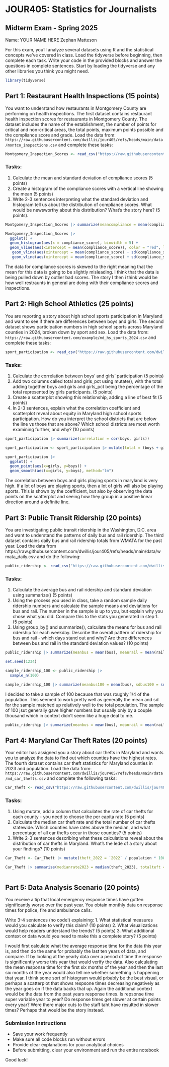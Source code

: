 # JOUR405: Statistics for Journalists
## Midterm Exam - Spring 2025

Name: YOUR NAME HERE
Zephan Matteson

For this exam, you'll analyze several datasets using R and the statistical concepts we've covered in class. Load the tidyverse before beginning, then complete each task. Write your code in the provided blocks and answer the questions in complete sentences. Start by loading the tidyverse and any other libraries you think you might need.

```r
library(tidyverse)
```

## Part 1: Restaurant Health Inspections (15 points)

You want to understand how restaurants in Montgomery County are performing on health inspections. The first dataset contains restaurant health inspection scores for restaurants in Montgomery County. The dataset includes the name of the establishment, the number of points for critical and non-critical areas, the total points, maximum points possible and the compliance score and grade. Load the data from: `https://raw.githubusercontent.com/dwillis/jour405/refs/heads/main/data/montco_inspections.csv` and complete these tasks:

```r
Montgomery_Inspection_Scores <- read_csv("https://raw.githubusercontent.com/dwillis/jour405/refs/heads/main/data/montco_inspections.csv")
```

### Tasks:
1. Calculate the mean and standard deviation of compliance scores (5 points)
2. Create a histogram of the compliance scores with a vertical line showing the mean (5 points)
3. Write 2-3 sentences interpreting what the standard deviation and histogram tell us about the distribution of compliance scores. What would be newsworthy about this distribution? What's the story here? (5 points).

```r
Montgomery_Inspection_Scores |> summarize(meancompliance = mean(compliance_score), sdcompliance = sd(compliance_score))

```
```r
Montgomery_Inspection_Scores |> 
  ggplot() + 
  geom_histogram(aes(x = compliance_score), binwidth = 5) +
  geom_vline(aes(xintercept = mean(compliance_score)), color = "red", linetype = "dashed", size = 1) + 
   geom_vline(aes(xintercept = mean(compliance_score) - sd(compliance_score)), color = "blue", linetype = "dashed", size = 1) + 
   geom_vline(aes(xintercept = mean(compliance_score) + sd(compliance_score)), color = "blue", linetype = "dashed", size = 1) 
```
The data for compliance scores is skewed to the right meaning that the mean for this data is going to be slightly misleading. I think that the data is being pulled down by outlier bad scores. The story I then i think would be how well restraunts in general are doing with their compliance scores and inspections.

## Part 2: High School Athletics (25 points)

You are reporting a story about high school sports participation in Maryland and want to see if there are differences between boys and girls. The second dataset shows participation numbers in high school sports across Maryland counties in 2024, broken down by sport and sex. Load the data from: `https://raw.githubusercontent.com/example/md_hs_sports_2024.csv` and complete these tasks:

```r
sport_participation <- read_csv("https://raw.githubusercontent.com/dwillis/jour405/refs/heads/main/data/md_hs_participation.csv")
```


### Tasks:
1. Calculate the correlation between boys' and girls' participation (5 points)
2. Add two columns called total and girls_pct using mutate(), with the total adding together boys and girls and girls_pct being the percentage of the total represented by girls participants. (5 points)
3. Create a scatterplot showing this relationship, adding a line of best fit (5 points)
4. In 2-3 sentences, explain what the correlation coefficient and scatterplot reveal about equity in Maryland high school sports participation. How do you interpret the school districts that are below the line vs those that are above? Which school districts are most worth examining further, and why? (10 points)

```r
sport_participation |> summarize(correlation = cor(boys, girls))
```
```r
sport_participation <- sport_participation |> mutate(total = (boys + girls), girls_pct = (girls / total))
```

```r
sport_participation |> 
  ggplot() +
  geom_point(aes(x=girls, y=boys)) + 
  geom_smooth(aes(x=girls, y=boys), method="lm")
```
The correlation between boys and girls playing sports in maryland is very high. If a lot of boys are playing sports, then a lot of girls will also be playing sports. This is shown by the coefficient, but also by observing the data points on the scatterplot and seeing how they group in a positive linear direction around a definite line.

## Part 3: Public Transit Ridership (20 points)

You are investigating public transit ridership in the Washington, D.C. area and want to understand the patterns of daily bus and rail ridership. The third dataset contains daily bus and rail ridership totals from WMATA for the past year. Load the data from https://raw.githubusercontent.com/dwillis/jour405/refs/heads/main/data/wmata_daily.csv and do the following:

```r
public_ridership <- read_csv("https://raw.githubusercontent.com/dwillis/jour405/refs/heads/main/data/wmata_daily.csv")
```


### Tasks:
1. Calculate the average bus and rail ridership and standard deviation using summarize() (5 points)
2. Using the process you used in class, take a random sample daily ridership numbers and calculate the sample means and deviations for bus and rail. The number in the sample is up to you, but explain why you chose what you did. Compare this to the stats you generated in step 1. (5 points)
3. Using group_by() and summarize(), calculate the means for bus and rail ridership for each weekday. Describe the overall pattern of ridership for bus and rail - which days stand out and why? Are there differences between bus and rail in the standard deviation values? (10 points)


```r
public_ridership |> summarize(meanbus = mean(bus), meanrail = mean(rail), sdbus = sd(bus), sdrail = sd(rail))
```

```r
set.seed(1234)

sample_ridership_100 <- public_ridership |> 
  sample_n(100)

sample_ridership_100 |> summarize(meanbus100 = mean(bus), sdbus100 = sd(bus), meanrail100 = mean(rail), sdrail100 = sd(rail))
```
I decided to take a sample of 100 because that was roughly 1/4 of the population. This seemed to work pretty well as generally the mean and sd for the sample matched up relatively well to the total population. The sample of 100 jsut generally gave higher numbers but usually only by a couple thousand which in context didn't seem like a huge deal to me.

```r
public_ridership |> summarize(meanbus = mean(bus), meanrail = mean(rail), sdbus = sd(bus), sdrail = sd(rail))
```


## Part 4: Maryland Car Theft Rates (20 points)

Your editor has assigned you a story about car thefts in Maryland and wants you to analyze the data to find out which counties have the highest rates. The fourth dataset contains car theft statistics for Maryland counties in 2023 and population. Load the data from: `https://raw.githubusercontent.com/dwillis/jour405/refs/heads/main/data/md_car_thefts.csv` and complete the following tasks:

```r
Car_Theft <- read_csv("https://raw.githubusercontent.com/dwillis/jour405/refs/heads/main/data/md_car_thefts.csv")
```


### Tasks:
1. Using mutate, add a column that calculates the rate of car thefts for each county - you need to choose the per capita rate (5 points)
2. Calculate the median car theft rate and the total number of car thefts statewide. Which counties have rates above the median, and what percentage of all car thefts occur in those counties? (5 points)
3. Write 2-3 sentences describing what these calculations reveal about the distribution of car thefts in Maryland. What's the lede of a story about your findings? (10 points)


```r
Car_Theft <- Car_Theft |> mutate(theft_2022 = `2022` / population * 10000, theft_2023 = `2023` / population * 1000)
```

```r
Car_Theft |> summarise(medianrate2023 = median(theft_2023), totalteft = sum(`2023`))
```
```r

```

## Part 5: Data Analysis Scenario (20 points)

You receive a tip that local emergency response times have gotten significantly worse over the past year. You obtain monthly data on response times for police, fire and ambulance calls.

Write 3-4 sentences (no code!) explaining:
1. What statistical measures would you calculate to verify this claim? (10 points)
2. What visualizations would help readers understand the trends? (5 points)
3. What additional context or data would you need to make this a complete story? (5 points)

I would first calculate what the average response time for the data this year is, and then do the same for probably the last ten years of data, and compare. If by looking at the yearly data over a period of time the response is significantly worse this year that would verify the data. Also calculating the mean response time for the first six months of the year and then the last six months of the year would also tell me whether something is happening that year. I think some sort of histogram would prbably be the best visual, or perhaps a scatterplot that shows respsone times decreasing negatively as the year goes on if the data backs that up. Again the additional context would be the data from the past years response times. Is repsonse time super variable year to year? Do response times get slower at certain points every year? Were there major cuts to the staff taht have resulted in slower times? Perhaps that would be the story instead. 

### Submission Instructions
- Save your work frequently
- Make sure all code blocks run without errors
- Provide clear explanations for your analytical choices
- Before submitting, clear your environment and run the entire notebook

Good luck!
